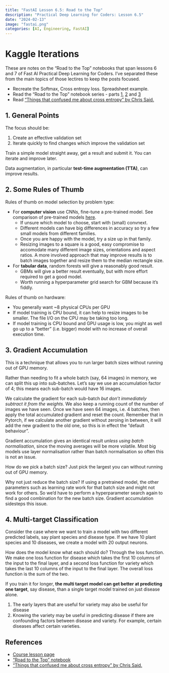 ```yaml
---
title: "FastAI Lesson 6.5: Road to the Top"
description: "Practical Deep Learning for Coders: Lesson 6.5"
date: "2024-02-13"
image: "fastai.png"
categories: [AI, Engineering, FastAI]
---
```


# Kaggle Iterations
These are notes on the "Road to the Top" notebooks that span lessons 6 and 7 of Fast AI Practical Deep Learning for Coders.
I've separated these from the main topics of those lectires to keep the posts focused.

::: {.callout-tip title="Homework Task"}

- Recreate the Softmax, Cross entropy loss. Spreadsheet example.
- Read the "Road to the Top" notebook series - parts [1](https://www.kaggle.com/code/jhoward/first-steps-road-to-the-top-part-1), [2](https://www.kaggle.com/code/jhoward/small-models-road-to-the-top-part-2) and [3](https://www.kaggle.com/code/jhoward/scaling-up-road-to-the-top-part-3)
- Read ["Things that confused me about cross entropy" by Chris Said.](https://chris-said.io/2020/12/26/two-things-that-confused-me-about-cross-entropy)

:::

## 1. General Points
The focus should be:

1. Create an effective validation set
2. Iterate quickly to find changes which improve the validation set

Train a simple model straight away, get a result and submit it.
You can iterate and improve later.

Data augmentation, in particular **test-time augmentation (TTA)**, can improve results.


## 2. Some Rules of Thumb
Rules of thumb on model selection by problem type:

- For **computer vision** use CNNs, fine-tune a pre-trained model. See comparison of pre-trained models [here](https://www.kaggle.com/code/jhoward/the-best-vision-models-for-fine-tuning).
  - If unsure which model to choose, start with (small) convnext.
  - Different models can have big differences in accuracy so try a few small models from different families.
  - Once you are happy with the model, try a size up in that family.
  - Resizing images to a square is a good, easy compromise to accomodate many different image sizes, orientations and aspect ratios. A more involved approach that may improve results is to batch images together and resize them to the median rectangle size.
- For **tabular data**, random forests will give a reasonably good result.
  - GBMs will give a better result eventually, but with more effort required to get a good model.
  - Worth running a hyperparameter grid search for GBM because it's fiddly.

Rules of thumb on hardware:

- You generally want ~8 physical CPUs per GPU
- If model training is CPU bound, it can help to resize images to be smaller. The file I/O on the CPU may be taking too long.
- If model training is CPU bound and GPU usage is low, you might as well go up to a "better" (i.e. bigger) model with no increase of overall execution time.


## 3. Gradient Accumulation
This is a technique that allows you to run larger batch sizes without running out of GPU memory.

Rather than needing to fit a whole batch (say, 64 images) in memory, we can split this up into sub-batches. Let's say we use an accumulation factor of 4; this means each sub-batch would have 16 images. 

We calculate the gradient for each sub-batch *but don't immediately subtract it from the weights*. We also keep a running count of the number of images we have seen. Once we have seen 64 images, i.e. 4 batches, then apply the total accumulated gradient and reset the count. Remember that in Pytorch, if we calculate another gradient without zeroing in between, it will add the new gradient to the old one, so this is in effect the "default behaviour".

Gradient accumulation gives an identical result *unless using batch normalisation*, since the moving averages will be more volatile. 
Most big models use layer normalisation rather than batch normalisation so often this is not an issue. 

How do we pick a batch size?
Just pick the largest you can without running out of GPU memory. 

Why not just reduce the batch size? 
If using a pretrained model, the other parameters such as learning rate work for that batch size and might not work for others. So we'd have to perform a hyperparameter search again to find a good combination for the new batch size.
Gradient accumulation sidesteps this issue. 


## 4. Multi-target Classification
Consider the case where we want to train a model with two different predicted labels, say plant species and disease type.
If we have 10 plant species and 10 diseases, we create a model with 20 output neurons. 

How does the model know what each should do? Through the loss function. We make one loss function for disease which takes the first 10 columns of the input to the final layer, and a second loss function for variety which takes the last 10 columns of the input to the final layer. The overall loss function is the sum of the two. 

If you train it for longer, **the multi target model can get better at predicting one target**, say disease, than a single target model trained on just disease alone.  

1. The early layers that are useful for variety may also be useful for disease
2. Knowing the variety may be useful in predicting disease if there are confounding factors between disease and variety. For example, certain diseases affect certain varieties. 


## References

- [Course lesson page](https://course.fast.ai/Lessons/lesson6.html)
- ["Road to the Top" notebook](https://www.kaggle.com/code/jhoward/first-steps-road-to-the-top-part-1)
- ["Things that confused me about cross entropy" by Chris Said.](https://chris-said.io/2020/12/26/two-things-that-confused-me-about-cross-entropy)